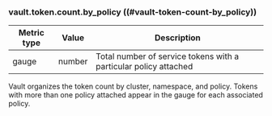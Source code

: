 ### vault.token.count.by_policy ((#vault-token-count-by_policy))

Metric type | Value   | Description
----------- | ------- | -----------
gauge       | number  | Total number of service tokens with a particular policy attached

Vault organizes the token count by cluster, namespace, and policy. Tokens with
more than one policy attached appear in the gauge for each associated policy.